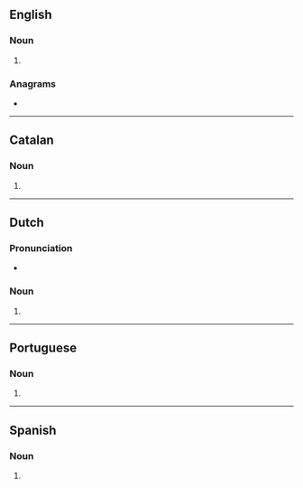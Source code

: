 {{also|Apps|apps.}}
==English==

===Noun===
{{head|en|noun form}}

# {{plural of|en|app}}

===Anagrams===
* {{anagrams|en|a=apps|PAPS|PAPs|PSAP|Sapp|p'aps|paps}}

----

==Catalan==

===Noun===
{{head|ca|noun form}}

# {{plural of|ca|app}}

----

==Dutch==

===Pronunciation===
* {{audio|nl|Nl-apps.ogg|Audio}}

===Noun===
{{head|nl|noun form}}

# {{nl-noun form of|pl|app}}

----

==Portuguese==

===Noun===
{{head|pt|noun form}}

# {{plural of|pt|app}}

----

==Spanish==

===Noun===
{{head|es|noun form}}

# {{plural of|es|app}}